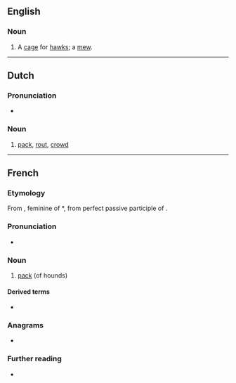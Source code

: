 {{also|Meute}}
==English==

===Noun===
{{en-noun}}

# A [[cage]] for [[hawk]]s; a [[mew]].
#: {{rfquotek|Milman}}

{{Webster 1913}}

----

==Dutch==

===Pronunciation===
* {{audio|Nl-meute.ogg|Audio|lang=nl}}

===Noun===
{{nl-noun|f|-en|pl2=-s|-}}

# [[pack]], [[rout]], [[crowd]]

----

==French==

===Etymology===
From {{etyl|la|fr}} {{m|la|movita|mōtiva}}, feminine of *{{term||mōtivus}}, from perfect passive participle of {{m|la|moveō||move}}.

===Pronunciation===
* {{IPA|/møt/|lang=fr}}

===Noun===
{{fr-noun|f}}

# {{lb|fr|hunting}} [[pack]] (of hounds)

====Derived terms====
* {{l|fr|mutin}}

===Anagrams===
* {{l|fr|émeut}}

===Further reading===
* {{R:TLFi}}